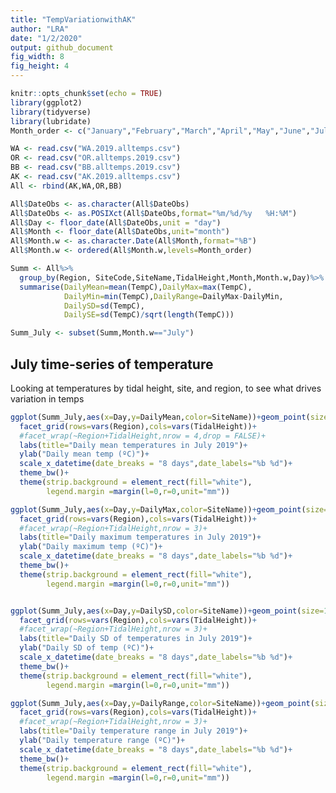 ```yaml
---
title: "TempVariationwithAK"
author: "LRA"
date: "1/2/2020"
output: github_document
fig_width: 8 
fig_height: 4
---
```


```r
knitr::opts_chunk$set(echo = TRUE)
library(ggplot2)
library(tidyverse)
library(lubridate)
Month_order <- c("January","February","March","April","May","June","July","August","September","October","November","December")
```

```r
WA <- read.csv("WA.2019.alltemps.csv")
OR <- read.csv("OR.alltemps.2019.csv")
BB <- read.csv("BB.alltemps.2019.csv")
AK <- read.csv("AK.2019.alltemps.csv")
All <- rbind(AK,WA,OR,BB)

All$DateObs <- as.character(All$DateObs)
All$DateObs <- as.POSIXct(All$DateObs,format="%m/%d/%y   %H:%M")
All$Day <- floor_date(All$DateObs,unit = "day")
All$Month <- floor_date(All$DateObs,unit="month")
All$Month.w <- as.character.Date(All$Month,format="%B")
All$Month.w <- ordered(All$Month.w,levels=Month_order)

Summ <- All%>%
  group_by(Region, SiteCode,SiteName,TidalHeight,Month,Month.w,Day)%>%
  summarise(DailyMean=mean(TempC),DailyMax=max(TempC),
            DailyMin=min(TempC),DailyRange=DailyMax-DailyMin,
            DailySD=sd(TempC),
            DailySE=sd(TempC)/sqrt(length(TempC)))

Summ_July <- subset(Summ,Month.w=="July")
```

## July time-series of temperature
Looking at temperatures by tidal height, site, and region, to see what drives variation in temps
```r
ggplot(Summ_July,aes(x=Day,y=DailyMean,color=SiteName))+geom_point(size=0.8)+
  facet_grid(rows=vars(Region),cols=vars(TidalHeight))+
  #facet_wrap(~Region+TidalHeight,nrow = 4,drop = FALSE)+
  labs(title="Daily mean temperatures in July 2019")+
  ylab("Daily mean temp (ºC)")+
  scale_x_datetime(date_breaks = "8 days",date_labels="%b %d")+
  theme_bw()+
  theme(strip.background = element_rect(fill="white"),
        legend.margin =margin(l=0,r=0,unit="mm"))

ggplot(Summ_July,aes(x=Day,y=DailyMax,color=SiteName))+geom_point(size=1)+
  facet_grid(rows=vars(Region),cols=vars(TidalHeight))+
  #facet_wrap(~Region+TidalHeight,nrow = 3)+
  labs(title="Daily maximum temperatures in July 2019")+
  ylab("Daily maximum temp (ºC)")+
  scale_x_datetime(date_breaks = "8 days",date_labels="%b %d")+
  theme_bw()+
  theme(strip.background = element_rect(fill="white"),
        legend.margin =margin(l=0,r=0,unit="mm"))


ggplot(Summ_July,aes(x=Day,y=DailySD,color=SiteName))+geom_point(size=1)+
  facet_grid(rows=vars(Region),cols=vars(TidalHeight))+
  #facet_wrap(~Region+TidalHeight,nrow = 3)+
  labs(title="Daily SD of temperatures in July 2019")+
  ylab("Daily SD of temp (ºC)")+
  scale_x_datetime(date_breaks = "8 days",date_labels="%b %d")+
  theme_bw()+
  theme(strip.background = element_rect(fill="white"),
        legend.margin =margin(l=0,r=0,unit="mm"))

ggplot(Summ_July,aes(x=Day,y=DailyRange,color=SiteName))+geom_point(size=1)+
  facet_grid(rows=vars(Region),cols=vars(TidalHeight))+
  #facet_wrap(~Region+TidalHeight,nrow = 3)+
  labs(title="Daily temperature range in July 2019")+
  ylab("Daily temperature range (ºC)")+
  scale_x_datetime(date_breaks = "8 days",date_labels="%b %d")+
  theme_bw()+
  theme(strip.background = element_rect(fill="white"),
        legend.margin =margin(l=0,r=0,unit="mm"))

```